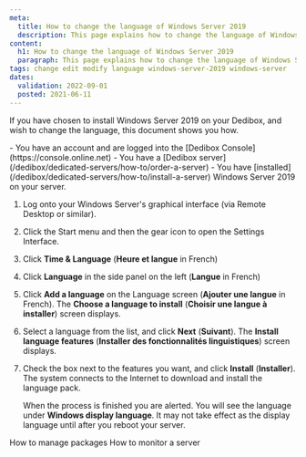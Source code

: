 ```yaml
---
meta:
  title: How to change the language of Windows Server 2019
  description: This page explains how to change the language of Windows Server 2019
content:
  h1: How to change the language of Windows Server 2019
  paragraph: This page explains how to change the language of Windows Server 2019
tags: change edit modify language windows-server-2019 windows-server
dates:
  validation: 2022-09-01
  posted: 2021-06-11
---
```


If you have chosen to install Windows Server 2019 on your Dedibox, and wish to change the language, this document shows you how.

<Message type="requirement">
  - You have an account and are logged into the [Dedibox Console](https://console.online.net)
  - You have a [Dedibox server](/dedibox/dedicated-servers/how-to/order-a-server)
  - You have [installed](/dedibox/dedicated-servers/how-to/install-a-server) Windows Server 2019 on your server.
</Message>

1. Log onto your Windows Server's graphical interface (via Remote Desktop or similar).
2. Click the Start menu and then the gear icon to open the Settings Interface.
3. Click **Time & Language** (**Heure et langue** in French)
4. Click **Language** in the side panel on the left (**Langue** in French)
5. Click **Add a language** on the Language screen (**Ajouter une langue** in French). The **Choose a language to install** (**Choisir une langue à installer**) screen displays.
6. Select a language from the list, and click **Next** (**Suivant**). The **Install language features** (**Installer des fonctionnalités linguistiques**) screen displays.
7. Check the box next to the features you want, and click **Install** (**Installer**). The system connects to the Internet to download and install the language pack. 

    When the process is finished you are alerted. You will see the language under **Windows display language**. It may not take effect as the display language until after you reboot your server.


<Navigation title="See Also">
  <PreviousButton to="/dedibox/dedicated-servers/how-to/manage-packages/">How to manage packages</PreviousButton>
  <NextButton to="/dedibox/dedicated-servers/how-to/monitor-server/">How to monitor a server</NextButton>
</Navigation>

